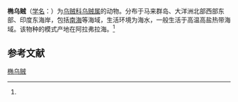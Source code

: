 {{Speciesbox
| name = 椭乌贼
| status = 
| status_system = 
| image = 
| genus = Sepia
| species = elliptica
| authority = (Hoyle, 1885)<ref name='id10893'>{{cite web| url =http://www.bioinfo.cn/db05/BjdwSpecies.php?action=view&id=10893| title =椭乌贼| work =《中国动物物种编目数据库》| publisher =中国科学院微生物研究所| author =中国科学院动物研究所| accessdate =2009-04-28| deadurl =yes| archiveurl =https://web.archive.org/web/20160305032655/http://www.bioinfo.cn/db05/BjdwSpecies.php?action=view&id=10893| archivedate =2016-03-05}}</ref>
}}

'''椭乌贼'''（[[学名|学名]]：{{lang|la|''Sepia elliptica''}}）为[[乌贼科|乌贼科]][[乌贼属|乌贼属]]的动物。分布于马来群岛、大洋洲北部西部东部、印度东海岸，包括[[南海|南海]]等海域，生活环境为海水，一般生活于高温高盐热带海域。该物种的模式产地在阿拉弗拉海。<ref name='id10893'/>

== 参考文献 ==
{{reflist}}

{{Wikispecies|Sepia elliptica}}
{{Taxonbar|from=Q938610}}

[[Category:乌贼属|椭乌贼]]


{{章魚小作品}}
